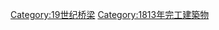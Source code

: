 {{Commonscat|Bridges completed in 1813}}
{{Cat nav 10years|19世纪桥梁|1813||年完工橋梁}}

[[Category:19世纪桥梁|Category:19世纪桥梁]]
[[Category:1813年完工建築物|Category:1813年完工建築物]]